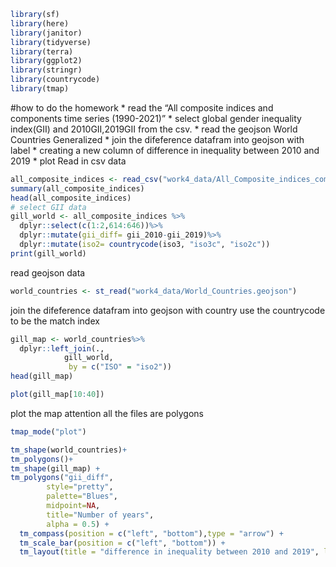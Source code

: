 ```r
library(sf)
library(here)
library(janitor)
library(tidyverse)
library(terra)
library(ggplot2)
library(stringr)
library(countrycode)
library(tmap)
```
#how to do the homework
* read the “All composite indices and components time series (1990-2021)”
* select global gender inequality index(GII) and 2010GII,2019GII from the csv.
* read the geojson World Countries Generalized
* join the difeference datafram into geojson with label
* creating a new column of difference in inequality between 2010 and 2019
* plot 
Read in csv data
```r
all_composite_indices <- read_csv("work4_data/All_Composite_indices_complete_time_series.csv")  
summary(all_composite_indices)
head(all_composite_indices)
# select GII data
gill_world <- all_composite_indices %>%
  dplyr::select(c(1:2,614:646))%>%
  dplyr::mutate(gii_diff= gii_2010-gii_2019)%>%
  dplyr::mutate(iso2= countrycode(iso3, "iso3c", "iso2c"))
print(gill_world)

```
read geojson data

```r
world_countries <- st_read("work4_data/World_Countries.geojson")
```
join the difeference datafram into geojson with country
use the countrycode to be the match index
```r
gill_map <- world_countries%>%
  dplyr::left_join(.,
            gill_world,
             by = c("ISO" = "iso2"))
head(gill_map)

plot(gill_map[10:40])
```
plot the map
attention all the files are polygons
```r
tmap_mode("plot")

tm_shape(world_countries)+
tm_polygons()+
tm_shape(gill_map) + 
tm_polygons("gii_diff", 
        style="pretty",
        palette="Blues",
        midpoint=NA,
        title="Number of years",
        alpha = 0.5) + 
  tm_compass(position = c("left", "bottom"),type = "arrow") + 
  tm_scale_bar(position = c("left", "bottom")) +
  tm_layout(title = "difference in inequality between 2010 and 2019", legend.position = c("right", "bottom"))
```

